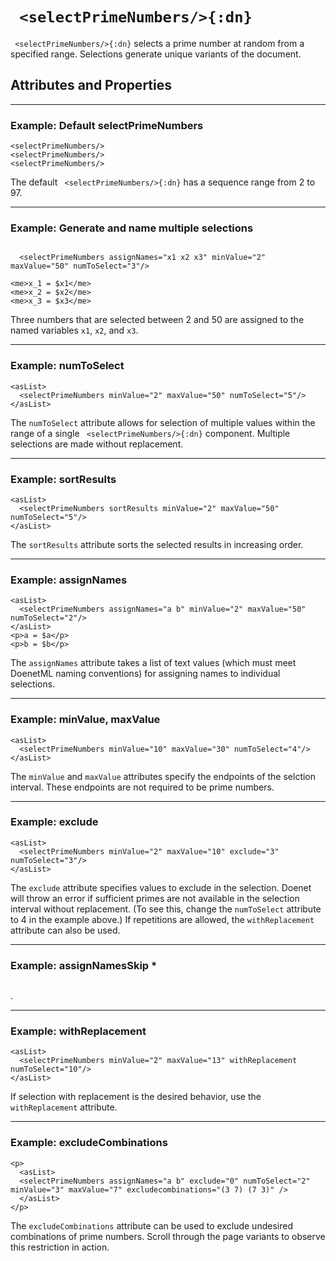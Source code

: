 


# ` <selectPrimeNumbers/>{:dn}`


` <selectPrimeNumbers/>{:dn}` selects a prime number at random from a specified range. Selections generate unique variants of the document.

## Attributes and Properties 
 <AttrDisplay name='selectPrimeNumbers'/> 
 <PropDisplay name='selectPrimeNumbers'/>

---

### Example: Default <tage>selectPrimeNumbers</tage>


```doenet-editor-horiz
<selectPrimeNumbers/>
<selectPrimeNumbers/>
<selectPrimeNumbers/>
```



The default ` <selectPrimeNumbers/>{:dn}` has a sequence range from $2$ to $97$.



---

### Example: Generate and name multiple selections


```doenet-editor-horiz

  <selectPrimeNumbers assignNames="x1 x2 x3" minValue="2" maxValue="50" numToSelect="3"/>

<me>x_1 = $x1</me>
<me>x_2 = $x2</me>
<me>x_3 = $x3</me>  
```



Three numbers that are selected between $2$ and $50$ are assigned to the named variables `x1`, `x2`, and `x3`.



---

### Example: numToSelect


```doenet-editor-horiz
<asList>
  <selectPrimeNumbers minValue="2" maxValue="50" numToSelect="5"/>
</asList>
```



The `numToSelect` attribute allows for selection of multiple values within the range of a single ` <selectPrimeNumbers/>{:dn}` component. Multiple selections are made without replacement.



---

### Example: sortResults


```doenet-editor-horiz
<asList>
  <selectPrimeNumbers sortResults minValue="2" maxValue="50" numToSelect="5"/>
</asList>
```



The `sortResults` attribute sorts the selected results in increasing order.



---

### Example: assignNames


```doenet-editor-horiz
<asList>
  <selectPrimeNumbers assignNames="a b" minValue="2" maxValue="50" numToSelect="2"/>
</asList>
<p>a = $a</p>
<p>b = $b</p>
```



The `assignNames` attribute takes a list of text values (which must meet DoenetML naming conventions) for assigning names to individual selections.



---

### Example: minValue, maxValue


```doenet-editor-horiz
<asList>
  <selectPrimeNumbers minValue="10" maxValue="30" numToSelect="4"/>
</asList>
```



The `minValue` and `maxValue` attributes specify the endpoints of the selction interval. These endpoints are not required to be prime numbers.



---

### Example: exclude


```doenet-editor-horiz
<asList>
  <selectPrimeNumbers minValue="2" maxValue="10" exclude="3" numToSelect="3"/>
</asList>
```



The `exclude` attribute specifies values to exclude in the selection. Doenet will throw an error if sufficient primes are not available in the selection interval without replacement. (To see this, change the `numToSelect` attribute to $4$ in the example above.) If repetitions are allowed, the `withReplacement` attribute can also be used.



---

### Example: assignNamesSkip *


```doenet-editor-horiz
```



. 



---

### Example: withReplacement


```doenet-editor-horiz
<asList>
  <selectPrimeNumbers minValue="2" maxValue="13" withReplacement numToSelect="10"/>
</asList>
```



If selection with replacement is the desired behavior, use the `withReplacement` attribute.



---

### Example: excludeCombinations


```doenet-editor-horiz
<p>
  <asList>
  <selectPrimeNumbers assignNames="a b" exclude="0" numToSelect="2"  minValue="3" maxValue="7" excludecombinations="(3 7) (7 3)" />
  </asList>
</p>
```



The `excludeCombinations` attribute can be used to exclude undesired combinations of prime numbers. Scroll through the page variants to observe this restriction in action.

